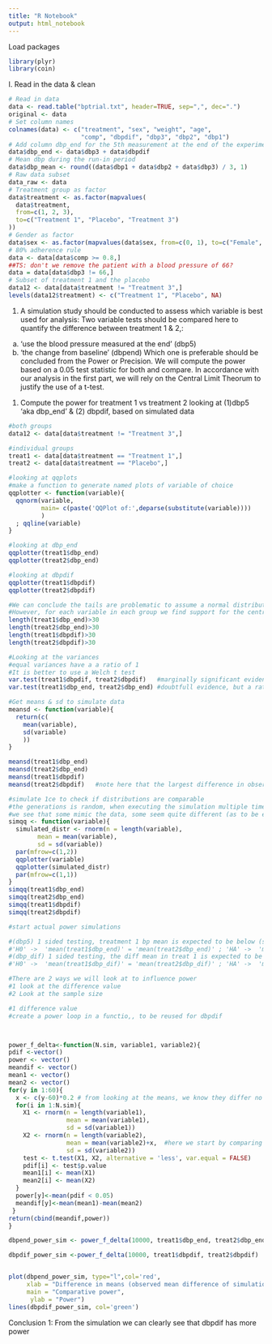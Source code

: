 ```yaml
---
title: "R Notebook"
output: html_notebook
---
```


Load packages
```r
library(plyr)
library(coin)
```

I. Read in the data & clean
```r
# Read in data
data <- read.table("bptrial.txt", header=TRUE, sep=",", dec=".")
original <- data
# Set column names
colnames(data) <- c("treatment", "sex", "weight", "age",
                    "comp", "dbpdif", "dbp3", "dbp2", "dbp1")
# Add column dbp_end for the 5th measurement at the end of the experiment
data$dbp_end <- data$dbp3 + data$dbpdif
# Mean dbp during the run-in period
data$dbp_mean <- round((data$dbp1 + data$dbp2 + data$dbp3) / 3, 1)
# Raw data subset
data_raw <- data
# Treatment group as factor
data$treatment <- as.factor(mapvalues(
  data$treatment,
  from=c(1, 2, 3),
  to=c("Treatment 1", "Placebo", "Treatment 3")
))
# Gender as factor
data$sex <- as.factor(mapvalues(data$sex, from=c(0, 1), to=c("Female", "Male")))
# 80% adherence rule
data <- data[data$comp >= 0.8,]
##TS: don't we remove the patient with a blood pressure of 66?
data = data[data$dbp3 != 66,]
# Subset of treatment 1 and the placebo
data12 <- data[data$treatment != "Treatment 3",]
levels(data12$treatment) <- c("Treatment 1", "Placebo", NA)
```

1. A simulation study should be conducted to assess which variable is best used for analysis:
Two variable tests should be compared here to quantify the difference between treatment 1 & 2,:
a. 'use the blood pressure measured at the end' (dbp5)
b. 'the change from baseline' (dbpend)
Which one is preferable should be concluded from the Power or Precision.
We will compute the power based on a 0.05 test statistic for both and compare.
In accordance with our analysis in the first part, we will rely on the Central Limit Theorum to justify the use of a t-test.


1. Compute the power for treatment 1 vs treatment 2 looking at (1)dbp5 'aka dbp_end' & (2) dbpdif,
based on simulated data 
```r
#both groups
data12 <- data[data$treatment != "Treatment 3",]

#individual groups
treat1 <- data[data$treatment == "Treatment 1",]
treat2 <- data[data$treatment == "Placebo",]

#looking at qqplots
#make a function to generate named plots of variable of choice
qqplotter <- function(variable){
  qqnorm(variable, 
         main= c(paste('QQPlot of:',deparse(substitute(variable))))
         )
  ; qqline(variable)
}

#looking at dbp_end
qqplotter(treat1$dbp_end)
qqplotter(treat2$dbp_end)

#looking at dbpdif
qqplotter(treat1$dbpdif)
qqplotter(treat2$dbpdif)

#We can conclude the tails are problematic to assume a normal distribution.
#However, for each variable in each group we find support for the central Limit Theorum, and thus can use a t-test
length(treat1$dbp_end)>30
length(treat2$dbp_end)>30
length(treat1$dbpdif)>30
length(treat2$dbpdif)>30

#Looking at the variances
#equal variances have a a ratio of 1
#It is better to use a Welch t test
var.test(treat1$dbpdif, treat2$dbpdif)   #marginally significant evidence against H0 (0.056)
var.test(treat1$dbp_end, treat2$dbp_end) #doubtfull evidence, but a ratio of 0.61 enough to assume unequal

#Get means & sd to simulate data
meansd <- function(variable){
  return(c(
    mean(variable),
    sd(variable)
    ))
}

meansd(treat1$dbp_end)
meansd(treat2$dbp_end)
meansd(treat1$dbpdif)
meansd(treat2$dbpdif)   #note here that the largest difference in observed means is no more than |13|

#simulate 1ce to check if distributions are comparable
#the generations is random, when executing the simulation multiple times,
#we see that some mimic the data, some seem quite different (as to be expected)
simqq <- function(variable){
  simulated_distr <- rnorm(n = length(variable),
        mean = mean(variable),
        sd = sd(variable))
  par(mfrow=c(1,2))
  qqplotter(variable)
  qqplotter(simulated_distr)
  par(mfrow=c(1,1))
}
simqq(treat1$dbp_end)
simqq(treat2$dbp_end)
simqq(treat1$dbpdif)
simqq(treat2$dbpdif)

#start actual power simulations

#(dbp5) 1 sided testing, treatment 1 bp mean is expected to be below (smaller) treat 2 
#'H0' ->  'mean(treat1$dbp_end)' = 'mean(treat2$dbp_end)' ; 'HA' ->  'mean(treat1$dbp_end)' < 'mean(treat2$dbp_end)'
#(dbp_dif) 1 sided testing, the diff mean in treat 1 is expected to be more negative (smaller) than in treat 2
#'H0' ->  'mean(treat1$dbp_dif)' = 'mean(treat2$dbp_dif)' ; 'HA' ->  'mean(treat1$dbp_dif)' < 'mean(treat2$dbp_dif)'

#There are 2 ways we will look at to influence power
#1 look at the difference value
#2 Look at the sample size

#1 difference value
#create a power loop in a functio,, to be reused for dbpdif



power_f_delta<-function(N.sim, variable1, variable2){
pdif <-vector()
power <- vector()
meandif <- vector()
mean1 <- vector()
mean2 <- vector()
for(y in 1:60){
  x <- c(y-60)*0.2 # from looking at the means, we know they differ no more than |13|. So we will start by equalising the means and building up the difference as the simulations go along 
  for(i in 1:N.sim){
    X1 <- rnorm(n = length(variable1),
                mean = mean(variable1),
                sd = sd(variable1))
    X2 <- rnorm(n = length(variable2),
                mean = mean(variable2)+x,  #here we start by comparing a 0 difference µ=µ to a difference of µ+50
                sd = sd(variable2))
    test <- t.test(X1, X2, alternative = 'less', var.equal = FALSE)
    pdif[i] <- test$p.value
    mean1[i] <- mean(X1)
    mean2[i] <- mean(X2)
  }
  power[y]<-mean(pdif < 0.05)
  meandif[y]<-mean(mean1)-mean(mean2)
 }
return(cbind(meandif,power))
}

dbpend_power_sim <- power_f_delta(10000, treat1$dbp_end, treat2$dbp_end)

dbpdif_power_sim <-power_f_delta(10000, treat1$dbpdif, treat2$dbpdif)


plot(dbpend_power_sim, type="l",col='red',
     xlab = "Difference in means (observed mean difference of simulations)",
     main = "Comparative power",
      ylab = "Power")
lines(dbpdif_power_sim, col='green')

```
Conclusion 1: From the simulation we can clearly see that dbpdif has more power

